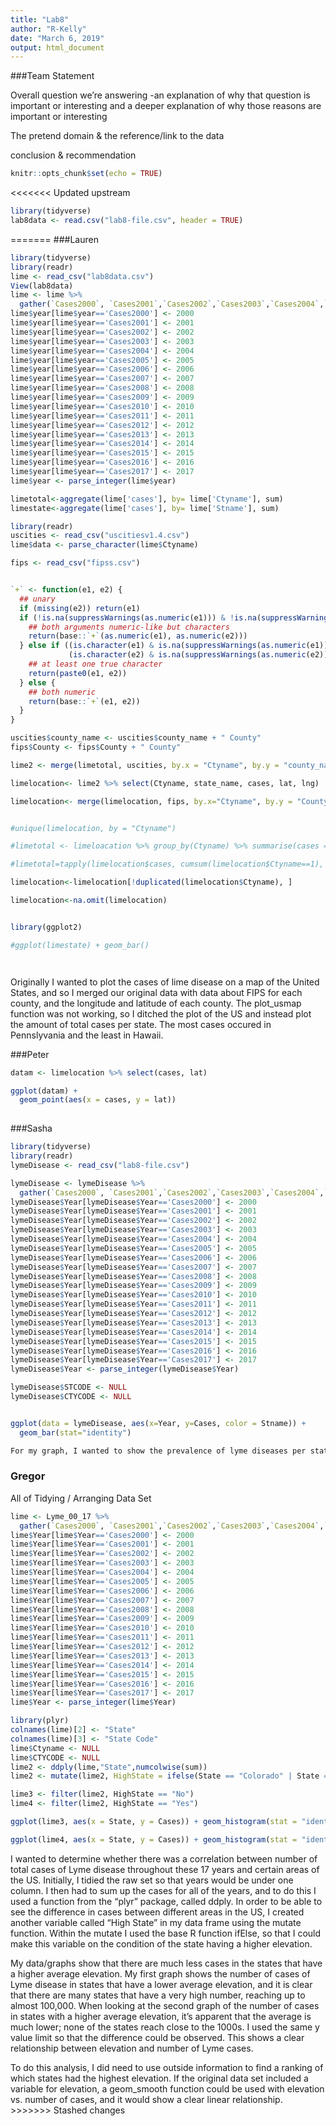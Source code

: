 ```yaml
---
title: "Lab8"
author: "R-Kelly"
date: "March 6, 2019"
output: html_document
---
```


###Team Statement

Overall question we're answering -an explanation of why that question is important or interesting and a deeper explanation of why those reasons are important or interesting

The pretend domain & the reference/link to the data 

conclusion & recommendation
```r
knitr::opts_chunk$set(echo = TRUE)
```

<<<<<<< Updated upstream
```r
library(tidyverse)
lab8data <- read.csv("lab8-file.csv", header = TRUE)
```


=======
###Lauren
```r
library(tidyverse)
library(readr)
lime <- read_csv("lab8data.csv")
View(lab8data)
lime <- lime %>% 
  gather(`Cases2000`, `Cases2001`,`Cases2002`,`Cases2003`,`Cases2004`,`Cases2005`,`Cases2006`, `Cases2007`,`Cases2008`,`Cases2009`,`Cases2010`,`Cases2011`,`Cases2012`,`Cases2013`,`Cases2014`,`Cases2015`,`Cases2016`,`Cases2017`,key = "year", value = "cases")
lime$year[lime$year=='Cases2000'] <- 2000
lime$year[lime$year=='Cases2001'] <- 2001
lime$year[lime$year=='Cases2002'] <- 2002
lime$year[lime$year=='Cases2003'] <- 2003
lime$year[lime$year=='Cases2004'] <- 2004
lime$year[lime$year=='Cases2005'] <- 2005
lime$year[lime$year=='Cases2006'] <- 2006
lime$year[lime$year=='Cases2007'] <- 2007
lime$year[lime$year=='Cases2008'] <- 2008
lime$year[lime$year=='Cases2009'] <- 2009
lime$year[lime$year=='Cases2010'] <- 2010
lime$year[lime$year=='Cases2011'] <- 2011
lime$year[lime$year=='Cases2012'] <- 2012
lime$year[lime$year=='Cases2013'] <- 2013
lime$year[lime$year=='Cases2014'] <- 2014
lime$year[lime$year=='Cases2015'] <- 2015
lime$year[lime$year=='Cases2016'] <- 2016
lime$year[lime$year=='Cases2017'] <- 2017
lime$year <- parse_integer(lime$year)

limetotal<-aggregate(lime['cases'], by= lime['Ctyname'], sum)
limestate<-aggregate(lime['cases'], by= lime['Stname'], sum)

library(readr)
uscities <- read_csv("uscitiesv1.4.csv")
lime$data <- parse_character(lime$Ctyname)

fips <- read_csv("fipss.csv")


`+` <- function(e1, e2) {
  ## unary
  if (missing(e2)) return(e1)
  if (!is.na(suppressWarnings(as.numeric(e1))) & !is.na(suppressWarnings(as.numeric(e2)))) {
    ## both arguments numeric-like but characters
    return(base::`+`(as.numeric(e1), as.numeric(e2)))
  } else if ((is.character(e1) & is.na(suppressWarnings(as.numeric(e1)))) | 
             (is.character(e2) & is.na(suppressWarnings(as.numeric(e2))))) {
    ## at least one true character 
    return(paste0(e1, e2))
  } else {
    ## both numeric
    return(base::`+`(e1, e2))
  }
}

uscities$county_name <- uscities$county_name + " County"
fips$County <- fips$County + " County"

lime2 <- merge(limetotal, uscities, by.x = "Ctyname", by.y = "county_name", all = TRUE)

limelocation<- lime2 %>% select(Ctyname, state_name, cases, lat, lng)

limelocation<- merge(limelocation, fips, by.x="Ctyname", by.y = "County", all = TRUE)


#unique(limelocation, by = "Ctyname")

#limetotal <- limeloacation %>% group_by(Ctyname) %>% summarise(cases = sum(cases)))

#limetotal=tapply(limelocation$cases, cumsum(limelocation$Ctyname==1), FUN=sum, na.rm=TRUE)

limelocation<-limelocation[!duplicated(limelocation$Ctyname), ]

limelocation<-na.omit(limelocation)


library(ggplot2)

#ggplot(limestate) + geom_bar()




```

Originally I wanted to plot the cases of lime disease on a map of the United States, and so I merged our original data with data about FIPS for each county, and the longitude and latitude of each county. The plot_usmap function was not working, so I ditched the plot of the US and instead plot the amount of total cases per state. The most cases occured in Pennslyvania and the least in Hawaii.


###Peter
```r
datam <- limelocation %>% select(cases, lat)

ggplot(datam) +
  geom_point(aes(x = cases, y = lat))
  
```

###Sasha
```r
library(tidyverse)
library(readr)
lymeDisease <- read_csv("lab8-file.csv")

lymeDisease <- lymeDisease %>% 
  gather(`Cases2000`, `Cases2001`,`Cases2002`,`Cases2003`,`Cases2004`,`Cases2005`,`Cases2006`, `Cases2007`,`Cases2008`,`Cases2009`,`Cases2010`,`Cases2011`,`Cases2012`,`Cases2013`,`Cases2014`,`Cases2015`,`Cases2016`,`Cases2017`,key = "Year", value = "Cases")
lymeDisease$Year[lymeDisease$Year=='Cases2000'] <- 2000
lymeDisease$Year[lymeDisease$Year=='Cases2001'] <- 2001
lymeDisease$Year[lymeDisease$Year=='Cases2002'] <- 2002
lymeDisease$Year[lymeDisease$Year=='Cases2003'] <- 2003
lymeDisease$Year[lymeDisease$Year=='Cases2004'] <- 2004
lymeDisease$Year[lymeDisease$Year=='Cases2005'] <- 2005
lymeDisease$Year[lymeDisease$Year=='Cases2006'] <- 2006
lymeDisease$Year[lymeDisease$Year=='Cases2007'] <- 2007
lymeDisease$Year[lymeDisease$Year=='Cases2008'] <- 2008
lymeDisease$Year[lymeDisease$Year=='Cases2009'] <- 2009
lymeDisease$Year[lymeDisease$Year=='Cases2010'] <- 2010
lymeDisease$Year[lymeDisease$Year=='Cases2011'] <- 2011
lymeDisease$Year[lymeDisease$Year=='Cases2012'] <- 2012
lymeDisease$Year[lymeDisease$Year=='Cases2013'] <- 2013
lymeDisease$Year[lymeDisease$Year=='Cases2014'] <- 2014
lymeDisease$Year[lymeDisease$Year=='Cases2015'] <- 2015
lymeDisease$Year[lymeDisease$Year=='Cases2016'] <- 2016
lymeDisease$Year[lymeDisease$Year=='Cases2017'] <- 2017
lymeDisease$Year <- parse_integer(lymeDisease$Year)

lymeDisease$STCODE <- NULL
lymeDisease$CTYCODE <- NULL


ggplot(data = lymeDisease, aes(x=Year, y=Cases, color = Stname)) +
  geom_bar(stat="identity")

For my graph, I wanted to show the prevalence of lyme diseases per state per year. To draw a conclusion from our original dataset, it was necessary to gather the case columns and make two new coloumns for Case and Year. I then chose to get rid of columns that were redundant namely the state code and county code column. I made the graph a bar plot with the X axis being characterized by year while the Y axis was characterized by the amount of cases. From the graph, the amount of cases of lyme disease is increasing yearly but there is not a clear prevalence of lyme disease in a particular state.


```

### Gregor

All of Tidying / Arranging Data Set


```r
lime <- Lyme_00_17 %>% 
  gather(`Cases2000`, `Cases2001`,`Cases2002`,`Cases2003`,`Cases2004`,`Cases2005`,`Cases2006`, `Cases2007`,`Cases2008`,`Cases2009`,`Cases2010`,`Cases2011`,`Cases2012`,`Cases2013`,`Cases2014`,`Cases2015`,`Cases2016`,`Cases2017`,key = "Year", value = "Cases")
lime$Year[lime$Year=='Cases2000'] <- 2000
lime$Year[lime$Year=='Cases2001'] <- 2001
lime$Year[lime$Year=='Cases2002'] <- 2002
lime$Year[lime$Year=='Cases2003'] <- 2003
lime$Year[lime$Year=='Cases2004'] <- 2004
lime$Year[lime$Year=='Cases2005'] <- 2005
lime$Year[lime$Year=='Cases2006'] <- 2006
lime$Year[lime$Year=='Cases2007'] <- 2007
lime$Year[lime$Year=='Cases2008'] <- 2008
lime$Year[lime$Year=='Cases2009'] <- 2009
lime$Year[lime$Year=='Cases2010'] <- 2010
lime$Year[lime$Year=='Cases2011'] <- 2011
lime$Year[lime$Year=='Cases2012'] <- 2012
lime$Year[lime$Year=='Cases2013'] <- 2013
lime$Year[lime$Year=='Cases2014'] <- 2014
lime$Year[lime$Year=='Cases2015'] <- 2015
lime$Year[lime$Year=='Cases2016'] <- 2016
lime$Year[lime$Year=='Cases2017'] <- 2017
lime$Year <- parse_integer(lime$Year)

library(plyr)
colnames(lime)[2] <- "State"
colnames(lime)[3] <- "State Code"
lime$Ctyname <- NULL
lime$CTYCODE <- NULL
lime2 <- ddply(lime,"State",numcolwise(sum))
lime2 <- mutate(lime2, HighState = ifelse(State == "Colorado" | State == "Wyoming" | State == "Utah" | State == "New Mexico" | State == "Nevada" | State == "Idaho" | State == "Arizona" | State == "Oregon" | State == "Hawaii", "Yes", "No"))

lime3 <- filter(lime2, HighState == "No")
lime4 <- filter(lime2, HighState == "Yes")


```

```r
ggplot(lime3, aes(x = State, y = Cases)) + geom_histogram(stat = "identity") + coord_flip() + ylab("Cases of Lyme Disease from 2000-2017 in states with low average elevation") + ylim(0, 100000)

ggplot(lime4, aes(x = State, y = Cases)) + geom_histogram(stat = "identity") + coord_flip() + ylab("Cases of Lyme Disease from 2000-2017 in states with high average elevation") + ylim(0, 100000)
```


I wanted to determine whether there was a correlation between number of total cases of Lyme disease throughout these 17 years and certain areas of the US. Initially, I tidied the raw set so that years would be under one column. I then had to sum up the cases for all of the years, and to do this I used a function from the "plyr" package, called ddply. In order to be able to see the difference in cases between different areas in the US, I created another variable called "High State" in my data frame using the mutate function. Within the mutate I used the base R function ifElse, so that I could make this variable on the condition of the state having a higher elevation.

My data/graphs show that there are much less cases in the states that have a higher average elevation. My first graph shows the number of cases of Lyme disease in states that have a lower average elevation, and it is clear that there are many states that have a very high number, reaching up to almost 100,000. When looking at the second graph of the number of cases in states with a higher average elevation, it's apparent that the average is much lower; none of the states reach close to the 1000s. I used the same y value limit so that the difference could be observed. This shows a clear relationship between elevation and number of Lyme cases.

To do this analysis, I did need to use outside information to find a ranking of which states had the highest elevation. If the original data set included a variable for elevation, a geom_smooth function could be used with elevation vs. number of cases, and it would show a clear linear relationship. 
>>>>>>> Stashed changes